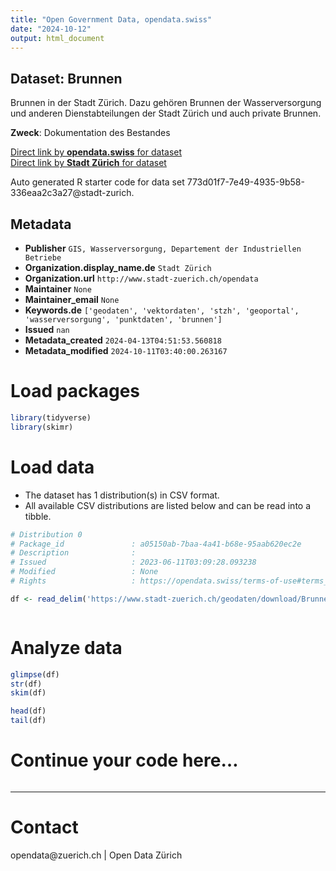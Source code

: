```yaml
---
title: "Open Government Data, opendata.swiss"
date: "2024-10-12"
output: html_document
---
```


## Dataset: Brunnen

Brunnen in der Stadt Zürich. Dazu gehören Brunnen der Wasserversorgung und anderen Dienstabteilungen der Stadt Zürich und auch private Brunnen.

**Zweck**: Dokumentation des Bestandes

[Direct link by **opendata.swiss** for dataset](https://opendata.swiss/de/dataset/brunnen2)<br>
[Direct link by **Stadt Zürich** for dataset](https://data.stadt-zuerich.ch/dataset/geo_brunnen)

Auto generated R starter code for data set 773d01f7-7e49-4935-9b58-336eaa2c3a27@stadt-zurich.

## Metadata

- **Publisher** `GIS, Wasserversorgung, Departement der Industriellen Betriebe`
- **Organization.display_name.de** `Stadt Zürich`
- **Organization.url** `http://www.stadt-zuerich.ch/opendata`
- **Maintainer** `None`
- **Maintainer_email** `None`
- **Keywords.de** `['geodaten', 'vektordaten', 'stzh', 'geoportal', 'wasserversorgung', 'punktdaten', 'brunnen']`
- **Issued** `nan`
- **Metadata_created** `2024-04-13T04:51:53.560818`
- **Metadata_modified** `2024-10-11T03:40:00.263167`


# Load packages

```r

library(tidyverse)
library(skimr)

```

# Load data

-   The dataset has 1 distribution(s) in CSV format.
-   All available CSV distributions are listed below and can be read into a tibble.

```r

# Distribution 0
# Package_id               : a05150ab-7baa-4a41-b68e-95aab620ec2e
# Description              : 
# Issued                   : 2023-06-11T03:09:28.093238
# Modified                 : None
# Rights                   : https://opendata.swiss/terms-of-use#terms_open

df <- read_delim('https://www.stadt-zuerich.ch/geodaten/download/Brunnen?format=10008')



```

# Analyze data

```r

glimpse(df)
str(df)
skim(df)

head(df)
tail(df)

```

# Continue your code here...

```r

```

------------------------------------------------------------------------

# Contact

opendata@zuerich.ch | Open Data Zürich
